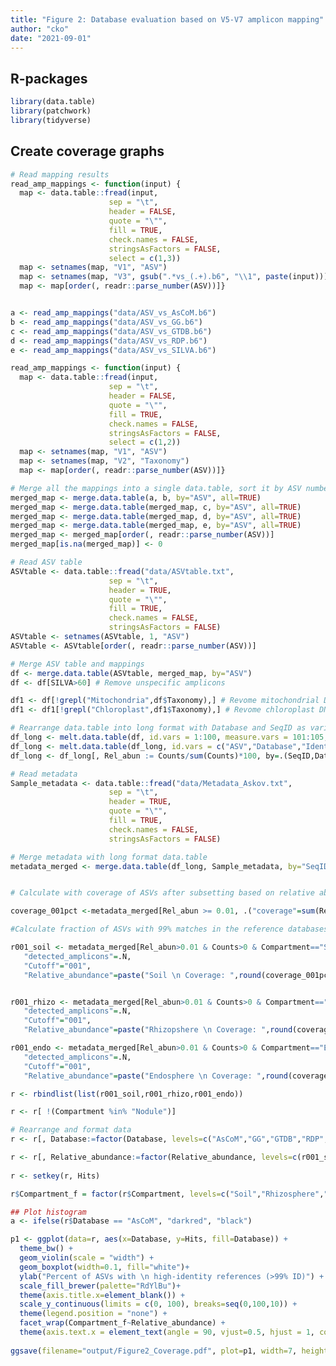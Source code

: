 ```yaml
---
title: "Figure 2: Database evaluation based on V5-V7 amplicon mapping"
author: "cko"
date: "2021-09-01"
---
```


## R-packages
```r
library(data.table)
library(patchwork)
library(tidyverse)
```

## Create coverage graphs
```r
# Read mapping results
read_amp_mappings <- function(input) {
  map <- data.table::fread(input,
                      sep = "\t",
                      header = FALSE,
                      quote = "\"",
                      fill = TRUE,
                      check.names = FALSE,
                      stringsAsFactors = FALSE,
                      select = c(1,3))
  map <- setnames(map, "V1", "ASV")
  map <- setnames(map, "V3", gsub(".*vs_(.+).b6", "\\1", paste(input)))
  map <- map[order(, readr::parse_number(ASV))]}


a <- read_amp_mappings("data/ASV_vs_AsCoM.b6")
b <- read_amp_mappings("data/ASV_vs_GG.b6")
c <- read_amp_mappings("data/ASV_vs_GTDB.b6")
d <- read_amp_mappings("data/ASV_vs_RDP.b6")
e <- read_amp_mappings("data/ASV_vs_SILVA.b6")

read_amp_mappings <- function(input) {
  map <- data.table::fread(input,
                      sep = "\t",
                      header = FALSE,
                      quote = "\"",
                      fill = TRUE,
                      check.names = FALSE,
                      stringsAsFactors = FALSE,
                      select = c(1,2))
  map <- setnames(map, "V1", "ASV")
  map <- setnames(map, "V2", "Taxonomy")
  map <- map[order(, readr::parse_number(ASV))]}

# Merge all the mappings into a single data.table, sort it by ASV number, and remove NA's.
merged_map <- merge.data.table(a, b, by="ASV", all=TRUE)
merged_map <- merge.data.table(merged_map, c, by="ASV", all=TRUE)
merged_map <- merge.data.table(merged_map, d, by="ASV", all=TRUE)
merged_map <- merge.data.table(merged_map, e, by="ASV", all=TRUE)
merged_map <- merged_map[order(, readr::parse_number(ASV))]
merged_map[is.na(merged_map)] <- 0

# Read ASV table
ASVtable <- data.table::fread("data/ASVtable.txt",
                      sep = "\t",
                      header = TRUE,
                      quote = "\"",
                      fill = TRUE,
                      check.names = FALSE,
                      stringsAsFactors = FALSE)
ASVtable <- setnames(ASVtable, 1, "ASV")
ASVtable <- ASVtable[order(, readr::parse_number(ASV))]

# Merge ASV table and mappings
df <- merge.data.table(ASVtable, merged_map, by="ASV")
df <- df[SILVA>60] # Remove unspecific amplicons 

df1 <- df[!grepl("Mitochondria",df$Taxonomy),] # Revome mitochondrial DNA
df1 <- df1[!grepl("Chloroplast",df1$Taxonomy),] # Revome chloroplast DNA

# Rearrange data.table into long format with Database and SeqID as variables
df_long <- melt.data.table(df, id.vars = 1:100, measure.vars = 101:105, variable.name = "Database", value.name = "Identity") 
df_long <- melt.data.table(df_long, id.vars = c("ASV","Database","Identity"), measure.vars = 2:100, variable.name = "SeqID", value.name = "Counts") 
df_long <- df_long[, Rel_abun := Counts/sum(Counts)*100, by=.(SeqID,Database)]

# Read metadata
Sample_metadata <- data.table::fread("data/Metadata_Askov.txt",
                      sep = "\t",
                      header = TRUE,
                      quote = "\"",
                      fill = TRUE,
                      check.names = FALSE,
                      stringsAsFactors = FALSE)

# Merge metadata with long format data.table
metadata_merged <- merge.data.table(df_long, Sample_metadata, by="SeqID")


# Calculate with coverage of ASVs after subsetting based on relative abundance.

coverage_001pct <-metadata_merged[Rel_abun >= 0.01, .("coverage"=sum(Rel_abun)), by=.(SeqID,Database,Compartment)][,.(mean=mean(coverage),sd=sd(coverage),n=.N), by=.(Compartment,Database)]

#Calculate fraction of ASVs with 99% matches in the reference databases

r001_soil <- metadata_merged[Rel_abun>0.01 & Counts>0 & Compartment=="Soil", .("Hits"=sum(Identity>=99)/.N*100,
   "detected_amplicons"=.N,
   "Cutoff"="001",
   "Relative_abundance"=paste("Soil \n Coverage: ",round(coverage_001pct$mean[1],digits = 2),"% ± ",round(coverage_001pct$sd[1], digits = 2),"%, n=", coverage_001pct$n[1],sep="")), by=.(Compartment,Database,SeqID)]


r001_rhizo <- metadata_merged[Rel_abun>0.01 & Counts>0 & Compartment=="Rhizosphere", .("Hits"=sum(Identity>=99)/.N*100,
   "detected_amplicons"=.N,
   "Cutoff"="001",
   "Relative_abundance"=paste("Rhizopshere \n Coverage: ",round(coverage_001pct$mean[13],digits = 2),"% ± ",round(coverage_001pct$sd[13], digits = 2),"%, n=", coverage_001pct$n[13],sep="")), by=.(Compartment,Database,SeqID)]

r001_endo <- metadata_merged[Rel_abun>0.01 & Counts>0 & Compartment=="Endosphere", .("Hits"=sum(Identity>=99)/.N*100,
   "detected_amplicons"=.N,
   "Cutoff"="001",
   "Relative_abundance"=paste("Endosphere \n Coverage: ",round(coverage_001pct$mean[7],digits = 2),"% ± ",round(coverage_001pct$sd[7], digits = 2),"%, n=", coverage_001pct$n[7],sep="")), by=.(Compartment,Database,SeqID)]

r <- rbindlist(list(r001_soil,r001_rhizo,r001_endo))

r <- r[ !(Compartment %in% "Nodule")]

# Rearrange and format data
r <- r[, Database:=factor(Database, levels=c("AsCoM","GG","GTDB","RDP","SILVA"))]

r <- r[, Relative_abundance:=factor(Relative_abundance, levels=c(r001_soil$Relative_abundance[1],r001_rhizo$Relative_abundance[1],r001_endo$Relative_abundance[1]))]
                                                       
r <- setkey(r, Hits)

r$Compartment_f = factor(r$Compartment, levels=c("Soil","Rhizosphere","Endosphere"))

## Plot histogram
a <- ifelse(r$Database == "AsCoM", "darkred", "black")

p1 <- ggplot(data=r, aes(x=Database, y=Hits, fill=Database)) +
  theme_bw() +
  geom_violin(scale = "width") +
  geom_boxplot(width=0.1, fill="white")+
  ylab("Percent of ASVs with \n high-identity references (>99% ID)") +
  scale_fill_brewer(palette="RdYlBu")+
  theme(axis.title.x=element_blank()) +
  scale_y_continuous(limits = c(0, 100), breaks=seq(0,100,10)) +
  theme(legend.position = "none") +
  facet_wrap(Compartment_f~Relative_abundance) +
  theme(axis.text.x = element_text(angle = 90, vjust=0.5, hjust = 1, colour = a))
  
ggsave(filename="output/Figure2_Coverage.pdf", plot=p1, width=7, height=3, useDingbats=FALSE, limitsize=FALSE)
```
